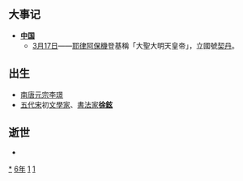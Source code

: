 {{yearTOC|916|（南吴、晋、岐）'''[[天祐_(唐朝)|天祐]]十三年'''；后梁（吴越、闽）'''[[贞明_(後梁)|贞明]]二年'''；前蜀'''[[通正|通正]]元年'''；于阗'''[[同慶_(于闐)|同慶]]五年'''；契丹'''[[神册|神册]]元年'''；日本'''[[延喜|延喜]]十六年'''}}

== 大事记 ==
*'''[[中国|中国]]'''
**[[3月17日|3月17日]]——[[耶律阿保機|耶律阿保機]]登基稱「大聖大明天皇帝」，立國號[[契丹|契丹]]。

== 出生 ==
* [[南唐元宗|南唐元宗]][[李璟|李璟]]
* [[五代|五代]][[宋朝|宋]]初[[文學家|文學家]]、[[書法家|書法家]]'''[[徐鉉|徐鉉]]'''

== 逝世 ==
{{Wikisource year mention}}
*

[[Category:916年|*]]
[[Category:910年代|6年]]
[[Category:10世纪各年|1]]
[[Category:1千紀的子年|1]]